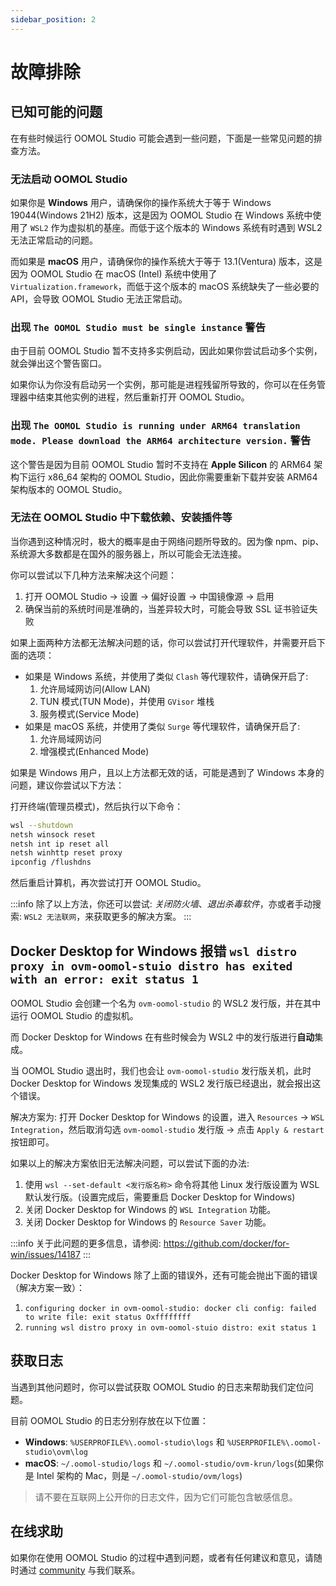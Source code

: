 ```yaml
---
sidebar_position: 2
---
```


# 故障排除

## 已知可能的问题

在有些时候运行 OOMOL Studio 可能会遇到一些问题，下面是一些常见问题的排查方法。

### 无法启动 OOMOL Studio

如果你是 **Windows** 用户，请确保你的操作系统大于等于 Windows 19044(Windows 21H2) 版本，这是因为 OOMOL Studio 在 Windows 系统中使用了 `WSL2` 作为虚拟机的基座。而低于这个版本的 Windows 系统有时遇到 WSL2 无法正常启动的问题。

而如果是 **macOS** 用户，请确保你的操作系统大于等于 13.1(Ventura) 版本，这是因为 OOMOL Studio 在 macOS (Intel) 系统中使用了 `Virtualization.framework`，而低于这个版本的 macOS 系统缺失了一些必要的 API，会导致 OOMOL Studio 无法正常启动。

### 出现 `The OOMOL Studio must be single instance` 警告

由于目前 OOMOL Studio 暂不支持多实例启动，因此如果你尝试启动多个实例，就会弹出这个警告窗口。

如果你认为你没有启动另一个实例，那可能是进程残留所导致的，你可以在任务管理器中结束其他实例的进程，然后重新打开 OOMOL Studio。

### 出现 `The OOMOL Studio is running under ARM64 translation mode. Please download the ARM64 architecture version.` 警告

这个警告是因为目前 OOMOL Studio 暂时不支持在 **Apple Silicon** 的 ARM64 架构下运行 x86_64 架构的 OOMOL Studio，因此你需要重新下载并安装 ARM64 架构版本的 OOMOL Studio。

### 无法在 OOMOL Studio 中下载依赖、安装插件等

当你遇到这种情况时，极大的概率是由于网络问题所导致的。因为像 npm、pip、系统源大多数都是在国外的服务器上，所以可能会无法连接。

你可以尝试以下几种方法来解决这个问题：

1. 打开 OOMOL Studio -> 设置 -> 偏好设置 -> 中国镜像源 -> 启用
2. 确保当前的系统时间是准确的，当差异较大时，可能会导致 SSL 证书验证失败

如果上面两种方法都无法解决问题的话，你可以尝试打开代理软件，并需要开启下面的选项：

- 如果是 Windows 系统，并使用了类似 `Clash` 等代理软件，请确保开启了:
  1. 允许局域网访问(Allow LAN)
  2. TUN 模式(TUN Mode)，并使用 `GVisor` 堆栈
  3. 服务模式(Service Mode)
- 如果是 macOS 系统，并使用了类似 `Surge` 等代理软件，请确保开启了:
  1. 允许局域网访问
  2. 增强模式(Enhanced Mode)

如果是 Windows 用户，且以上方法都无效的话，可能是遇到了 Windows 本身的问题，建议你尝试以下方法：

打开终端(管理员模式)，然后执行以下命令：

```bash
wsl --shutdown
netsh winsock reset
netsh int ip reset all
netsh winhttp reset proxy
ipconfig /flushdns
```

然后重启计算机，再次尝试打开 OOMOL Studio。

:::info
除了以上方法，你还可以尝试: _关闭防火墙_、_退出杀毒软件_，亦或者手动搜索: `WSL2 无法联网`，来获取更多的解决方案。
:::

## Docker Desktop for Windows 报错 `wsl distro proxy in ovm-oomol-stuio distro has exited with an error: exit status 1`

OOMOL Studio 会创建一个名为 `ovm-oomol-studio` 的 WSL2 发行版，并在其中运行 OOMOL Studio 的虚拟机。

而 Docker Desktop for Windows 在有些时候会为 WSL2 中的发行版进行**自动**集成。

当 OOMOL Studio 退出时，我们也会让 `ovm-oomol-studio` 发行版关机，此时 Docker Desktop for Windows 发现集成的 WSL2 发行版已经退出，就会报出这个错误。 

解决方案为: 打开 Docker Desktop for Windows 的设置，进入 `Resources` -> `WSL Integration`，然后取消勾选 `ovm-oomol-studio` 发行版 -> 点击 `Apply & restart` 按钮即可。

如果以上的解决方案依旧无法解决问题，可以尝试下面的办法:

1. 使用 `wsl --set-default <发行版名称>` 命令将其他 Linux 发行版设置为 WSL 默认发行版。(设置完成后，需要重启 Docker Desktop for Windows)
2. 关闭 Docker Desktop for Windows 的 `WSL Integration` 功能。
3. 关闭 Docker Desktop for Windows 的 `Resource Saver` 功能。

:::info
关于此问题的更多信息，请参阅: https://github.com/docker/for-win/issues/14187
:::

Docker Desktop for Windows 除了上面的错误外，还有可能会抛出下面的错误（解决方案一致）：

1. `configuring docker in ovm-oomol-studio: docker cli config: failed to write file: exit status Oxffffffff`
2. `running wsl distro proxy in ovm-oomol-stuio distro: exit status 1`

## 获取日志

当遇到其他问题时，你可以尝试获取 OOMOL Studio 的日志来帮助我们定位问题。

目前 OOMOL Studio 的日志分别存放在以下位置：

- **Windows**: `%USERPROFILE%\.oomol-studio\logs` 和 `%USERPROFILE%\.oomol-studio\ovm\log`
- **macOS**: `~/.oomol-studio/logs` 和 `~/.oomol-studio/ovm-krun/logs`(如果你是 Intel 架构的 Mac，则是 `~/.oomol-studio/ovm/logs`)

> 请不要在互联网上公开你的日志文件，因为它们可能包含敏感信息。

## 在线求助

如果你在使用 OOMOL Studio 的过程中遇到问题，或者有任何建议和意见，请随时通过 [community](https://oomol.com/community) 与我们联系。
